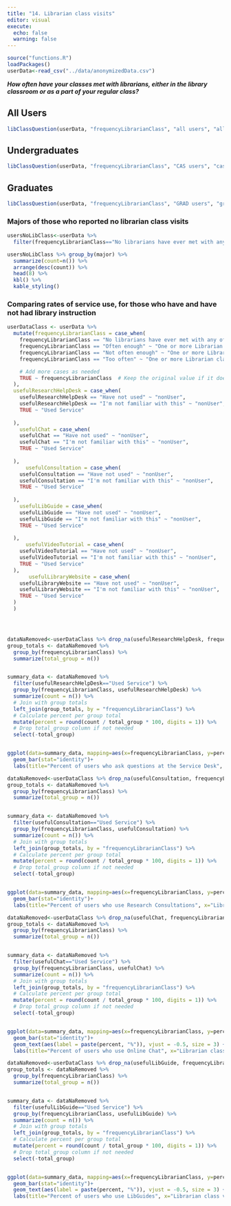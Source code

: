```yaml
---
title: "14. Librarian class visits"
editor: visual
execute:
  echo: false
  warning: false
---
```


```r
source("functions.R")
loadPackages()
userData<-read_csv("../data/anonymizedData.csv")
```

***How often have your classes met with librarians, either in the library classroom or as a part of your regular class?***

::: panel-tabset
## All Users

```r
libClassQuestion(userData, "frequencyLibrarianClass", "all users", "allFreqLibClass.jpg", casOnly=FALSE, gradOnly=FALSE)

```

## Undergraduates

```r
libClassQuestion(userData, "frequencyLibrarianClass", "CAS users", "casFreqLibClass.jpg", casOnly=TRUE, gradOnly=FALSE)
```

## Graduates

```r
libClassQuestion(userData, "frequencyLibrarianClass", "GRAD users", "gradFreqLibClass.jpg", casOnly=FALSE, gradOnly=TRUE)
```
:::


### Majors of those who reported no librarian class visits

```r
usersNoLibClass<-userData %>%
  filter(frequencyLibrarianClass=="No librarians have ever met with any of my classes")

usersNoLibClass %>% group_by(major) %>%
  summarize(count=n()) %>%
  arrange(desc(count)) %>%
  head(8) %>%
  kbl() %>%
  kable_styling()


```


### Comparing rates of service use, for those who have and have not had library instruction



```r
userDataClass <- userData %>%
  mutate(frequencyLibrarianClass = case_when(
    frequencyLibrarianClass == "No librarians have ever met with any of my classes" ~ "No Librarian class visits",
    frequencyLibrarianClass == "Often enough" ~ "One or more Librarian class visits",
    frequencyLibrarianClass == "Not often enough" ~ "One or more Librarian class visits",
    frequencyLibrarianClass == "Too often" ~ "One or more Librarian class visits",

    # Add more cases as needed
    TRUE ~ frequencyLibrarianClass  # Keep the original value if it doesn't match any case
  ),
  usefulResearchHelpDesk = case_when(
    usefulResearchHelpDesk == "Have not used" ~ "nonUser",
    usefulResearchHelpDesk == "I'm not familiar with this" ~ "nonUser",
    TRUE ~ "Used Service"
    
  ),
    usefulChat = case_when(
    usefulChat == "Have not used" ~ "nonUser",
    usefulChat == "I'm not familiar with this" ~ "nonUser",
    TRUE ~ "Used Service"
    
  ),
      usefulConsultation = case_when(
    usefulConsultation == "Have not used" ~ "nonUser",
    usefulConsultation == "I'm not familiar with this" ~ "nonUser",
    TRUE ~ "Used Service"
    
  ),
    usefulLibGuide = case_when(
    usefulLibGuide == "Have not used" ~ "nonUser",
    usefulLibGuide == "I'm not familiar with this" ~ "nonUser",
    TRUE ~ "Used Service"
    
  ),
      usefulVideoTutorial = case_when(
    usefulVideoTutorial == "Have not used" ~ "nonUser",
    usefulVideoTutorial == "I'm not familiar with this" ~ "nonUser",
    TRUE ~ "Used Service"
  ),
       usefulLibraryWebsite = case_when(
    usefulLibraryWebsite == "Have not used" ~ "nonUser",
    usefulLibraryWebsite == "I'm not familiar with this" ~ "nonUser",
    TRUE ~ "Used Service"
  ) 
  )





```


```r

dataNaRemoved<-userDataClass %>% drop_na(usefulResearchHelpDesk, frequencyLibrarianClass)
group_totals <- dataNaRemoved %>%
  group_by(frequencyLibrarianClass) %>%
  summarize(total_group = n())


summary_data <- dataNaRemoved %>%
  filter(usefulResearchHelpDesk=="Used Service") %>%
  group_by(frequencyLibrarianClass, usefulResearchHelpDesk) %>%
  summarize(count = n()) %>%
  # Join with group totals
  left_join(group_totals, by = "frequencyLibrarianClass") %>%
  # Calculate percent per group total
  mutate(percent = round(count / total_group * 100, digits = 1)) %>%
  # Drop total_group column if not needed
  select(-total_group)


ggplot(data=summary_data, mapping=aes(x=frequencyLibrarianClass, y=percent, fill=frequencyLibrarianClass))+
  geom_bar(stat="identity")+
  labs(title="Percent of users who ask questions at the Service Desk", x="Librarian class visits", fill="Librarian class visits")

```


```r

dataNaRemoved<-userDataClass %>% drop_na(usefulConsultation, frequencyLibrarianClass)
group_totals <- dataNaRemoved %>%
  group_by(frequencyLibrarianClass) %>%
  summarize(total_group = n())


summary_data <- dataNaRemoved %>%
  filter(usefulConsultation=="Used Service") %>%
  group_by(frequencyLibrarianClass, usefulConsultation) %>%
  summarize(count = n()) %>%
  # Join with group totals
  left_join(group_totals, by = "frequencyLibrarianClass") %>%
  # Calculate percent per group total
  mutate(percent = round(count / total_group * 100, digits = 1)) %>%
  # Drop total_group column if not needed
  select(-total_group)


ggplot(data=summary_data, mapping=aes(x=frequencyLibrarianClass, y=percent, fill=frequencyLibrarianClass))+
  geom_bar(stat="identity")+
  labs(title="Percent of users who use Research Consultations", x="Librarian class visits", fill="Librarian class visits")

```

```r

dataNaRemoved<-userDataClass %>% drop_na(usefulChat, frequencyLibrarianClass)
group_totals <- dataNaRemoved %>%
  group_by(frequencyLibrarianClass) %>%
  summarize(total_group = n())


summary_data <- dataNaRemoved %>%
  filter(usefulChat=="Used Service") %>%
  group_by(frequencyLibrarianClass, usefulChat) %>%
  summarize(count = n()) %>%
  # Join with group totals
  left_join(group_totals, by = "frequencyLibrarianClass") %>%
  # Calculate percent per group total
  mutate(percent = round(count / total_group * 100, digits = 1)) %>%
  # Drop total_group column if not needed
  select(-total_group)


ggplot(data=summary_data, mapping=aes(x=frequencyLibrarianClass, y=percent, fill=frequencyLibrarianClass))+
  geom_bar(stat="identity")+
  geom_text(aes(label = paste(percent, "%")), vjust = -0.5, size = 3) +
  labs(title="Percent of users who use Online Chat", x="Librarian class visits", fill="Librarian class visits")

```
```r

dataNaRemoved<-userDataClass %>% drop_na(usefulLibGuide, frequencyLibrarianClass)
group_totals <- dataNaRemoved %>%
  group_by(frequencyLibrarianClass) %>%
  summarize(total_group = n())


summary_data <- dataNaRemoved %>%
  filter(usefulLibGuide=="Used Service") %>%
  group_by(frequencyLibrarianClass, usefulLibGuide) %>%
  summarize(count = n()) %>%
  # Join with group totals
  left_join(group_totals, by = "frequencyLibrarianClass") %>%
  # Calculate percent per group total
  mutate(percent = round(count / total_group * 100, digits = 1)) %>%
  # Drop total_group column if not needed
  select(-total_group)


ggplot(data=summary_data, mapping=aes(x=frequencyLibrarianClass, y=percent, fill=frequencyLibrarianClass))+
  geom_bar(stat="identity")+
  geom_text(aes(label = paste(percent, "%")), vjust = -0.5, size = 3) +
  labs(title="Percent of users who use LibGuides", x="Librarian class visits", fill="Librarian class visits")

```
